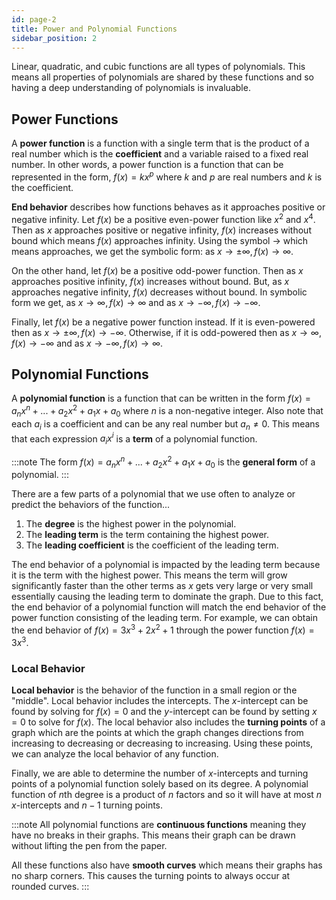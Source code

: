 ```yaml
---
id: page-2
title: Power and Polynomial Functions
sidebar_position: 2
---
```



Linear, quadratic, and cubic functions are all types of polynomials. This means all properties of polynomials are shared by these functions and so having a deep understanding of polynomials is invaluable.

## Power Functions

A **power function** is a function with a single term that is the product of a real number which is the **coefficient** and a variable raised to a fixed real number. In other words, a power function is a function that can be represented in the form, $f(x) = kx^p$ where $k$ and $p$ are real numbers and $k$ is the coefficient.

**End behavior** describes how functions behaves as it approaches positive or negative infinity. Let $f(x)$ be a positive even-power function like $x^2$ and $x^4$. Then as $x$ approaches positive or negative infinity, $f(x)$ increases without bound which means $f(x)$ approaches infinity. Using the symbol $\to$ which means approaches, we get the symbolic form: as $x \to \pm \infty, f(x) \to \infty$.

On the other hand, let $f(x)$ be a positive odd-power function. Then as $x$ approaches positive infinity, $f(x)$ increases without bound. But, as $x$ approaches negative infinity, $f(x)$ decreases without bound. In symbolic form we get, as $x \to \infty, f(x) \to \infty$ and as $x \to -\infty, f(x) \to -\infty$.

Finally, let $f(x)$ be a negative power function instead. If it is even-powered then as $x \to \pm \infty, f(x) \to -\infty$. Otherwise, if it is odd-powered then as $x \to \infty, f(x) \to -\infty$ and as $x \to -\infty, f(x) \to \infty$.

<Fig src={alg1} caption='End Behavior' num={1}/>

## Polynomial Functions

A **polynomial function** is a function that can be written in the form $f(x) = a_nx^n + ... + a_2x^2 + a_1x + a_0$ where $n$ is a non-negative integer. Also note that each $a_i$ is a coefficient and can be any real number but $a_n \neq 0$. This means that each expression $a_ix^i$ is a **term** of a polynomial function.

:::note
The form $f(x) = a_nx^n + ... + a_2x^2 + a_1x + a_0$ is the **general form** of a polynomial.
:::

There are a few parts of a polynomial that we use often to analyze or predict the behaviors of the function...

1. The **degree** is the highest power in the polynomial.
2. The **leading term** is the term containing the highest power.
3. The **leading coefficient** is the coefficient of the leading term.

The end behavior of a polynomial is impacted by the leading term because it is the term with the highest power. This means the term will grow significantly faster than the other terms as $x$ gets very large or very small essentially causing the leading term to dominate the graph. Due to this fact, the end behavior of a polynomial function will match the end behavior of the power function consisting of the leading term. For example, we can obtain the end behavior of $f(x) = 3x^3 + 2x^2 + 1$ through the power function $f(x) = 3x^3$.

### Local Behavior

**Local behavior** is the behavior of the function in a small region or the "middle". Local behavior includes the intercepts. The $x$-intercept can be found by solving for $f(x) = 0$ and the $y$-intercept can be found by setting $x = 0$ to solve for $f(x)$. The local behavior also includes the **turning points** of a graph which are the points at which the graph changes directions from increasing to decreasing or decreasing to increasing. Using these points, we can analyze the local behavior of any function.

Finally, we are able to determine the number of $x$-intercepts and turning points of a polynomial function solely based on its degree. A polynomial function of $n$th degree is a product of $n$ factors and so it will have at most $n$ $x$-intercepts and $n - 1$ turning points.

:::note
All polynomial functions are **continuous functions** meaning they have no breaks in their graphs. This means their graph can be drawn without lifting the pen from the paper.

All these functions also have **smooth curves** which means their graphs has no sharp corners. This causes the turning points to always occur at rounded curves.
:::